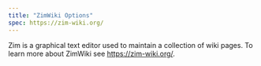 ```yaml
---
title: "ZimWiki Options"
spec: https://zim-wiki.org/
---
```


Zim is a graphical text editor used to maintain a collection of wiki pages. To learn more about ZimWiki see <https://zim-wiki.org/>.
